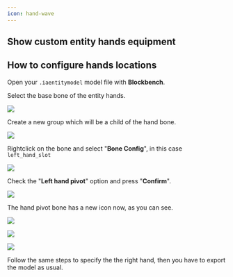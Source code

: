 ```yaml
---
icon: hand-wave
---
```


## Show custom entity hands equipment


<Card title="LL0c9U4q6gA" icon="link" href="https://youtu.be/LL0c9U4q6gA" horizontal></Card>


## How to configure hands locations

Open your `.iaentitymodel` model file with **Blockbench**.

Select the base bone of the entity hands.

![](</assets/images/image (144).png>)

Create a new group which will be a child of the hand bone.

![](</assets/images/image (64).png>)

Rightclick on the bone and select "**Bone Config**", in this case `left_hand_slot`

![](</assets/images/image (171).png>)

Check the "**Left hand pivot**" option and press "**Confirm**".

![](</assets/images/image (100).png>)

The hand pivot bone has a new icon now, as you can see.

![](</assets/images/image (98).png>)

![](</assets/images/image (62).png>)

![](</assets/images/image (147).png>)

Follow the same steps to specify the the right hand, then you have to export the model as usual.


<Card title="Advanced Method" icon="text" href="/advanced-method" horizontal></Card>


